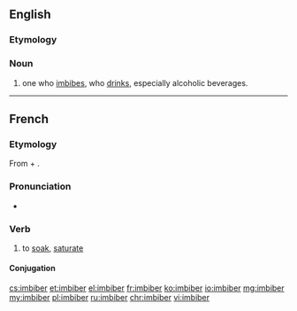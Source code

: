 ==English==

===Etymology===
{{suffix|imbibe|er|lang=en}}

===Noun===
{{en-noun}}

# one who [[imbibe]]s, who [[drink]]s, especially alcoholic beverages.

----

==French==

===Etymology===
From {{etyl|la|fr}} {{term/t|la|in-}} + {{term/t|la|bibō||I drink}}.

===Pronunciation===
* {{IPA|/ɛ̃.bi.be/|lang=fr}}

===Verb===
{{fr-verb}}

# {{label|fr|transitive}} to [[soak]], [[saturate]]

====Conjugation====
{{fr-conj-er|imbib|avoir}}

[[cs:imbiber]]
[[et:imbiber]]
[[el:imbiber]]
[[fr:imbiber]]
[[ko:imbiber]]
[[io:imbiber]]
[[mg:imbiber]]
[[my:imbiber]]
[[pl:imbiber]]
[[ru:imbiber]]
[[chr:imbiber]]
[[vi:imbiber]]